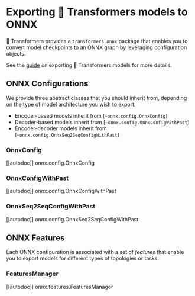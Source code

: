 <!--Copyright 2020 The HuggingFace Team. All rights reserved.

Licensed under the Apache License, Version 2.0 (the "License"); you may not use this file except in compliance with
the License. You may obtain a copy of the License at

http://www.apache.org/licenses/LICENSE-2.0

Unless required by applicable law or agreed to in writing, software distributed under the License is distributed on
an "AS IS" BASIS, WITHOUT WARRANTIES OR CONDITIONS OF ANY KIND, either express or implied. See the License for the
specific language governing permissions and limitations under the License.
-->

# Exporting 🤗 Transformers models to ONNX

🤗 Transformers provides a `transformers.onnx` package that enables you to
convert model checkpoints to an ONNX graph by leveraging configuration objects.

See the [guide](../serialization) on exporting 🤗 Transformers models for more
details.

## ONNX Configurations

We provide three abstract classes that you should inherit from, depending on the
type of model architecture you wish to export:

* Encoder-based models inherit from [`~onnx.config.OnnxConfig`]
* Decoder-based models inherit from [`~onnx.config.OnnxConfigWithPast`]
* Encoder-decoder models inherit from [`~onnx.config.OnnxSeq2SeqConfigWithPast`]

### OnnxConfig

[[autodoc]] onnx.config.OnnxConfig

### OnnxConfigWithPast

[[autodoc]] onnx.config.OnnxConfigWithPast

### OnnxSeq2SeqConfigWithPast

[[autodoc]] onnx.config.OnnxSeq2SeqConfigWithPast

## ONNX Features

Each ONNX configuration is associated with a set of _features_ that enable you
to export models for different types of topologies or tasks.

### FeaturesManager

[[autodoc]] onnx.features.FeaturesManager

